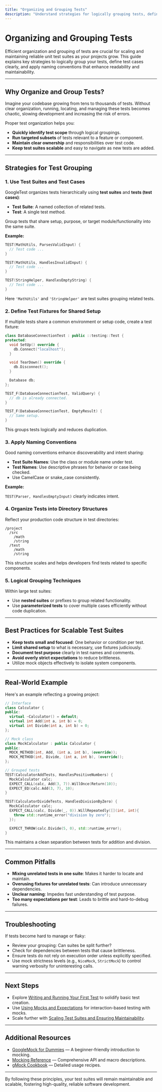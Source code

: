 ```yaml
---
title: "Organizing and Grouping Tests"
description: "Understand strategies for logically grouping tests, defining test cases, and naming conventions that support scalable and maintainable unit test suites. Real-world examples show how to structure test codebases as projects grow in size and complexity."
---
```


# Organizing and Grouping Tests

Efficient organization and grouping of tests are crucial for scaling and maintaining reliable unit test suites as your projects grow. This guide explains key strategies to logically group your tests, define test cases clearly, and apply naming conventions that enhance readability and maintainability.

---

## Why Organize and Group Tests?

Imagine your codebase growing from tens to thousands of tests. Without clear organization, running, locating, and managing these tests becomes chaotic, slowing development and increasing the risk of errors.

Proper test organization helps you:

- **Quickly identify test scope** through logical groupings.
- **Run targeted subsets** of tests relevant to a feature or component.
- **Maintain clear ownership** and responsibilities over test code.
- **Keep test suites scalable** and easy to navigate as new tests are added.

---

## Strategies for Test Grouping

### 1. Use Test Suites and Test Cases

GoogleTest organizes tests hierarchically using **test suites** and **tests (test cases)**:

- **Test Suite**: A named collection of related tests.
- **Test**: A single test method.

Group tests that share setup, purpose, or target module/functionality into the same suite.

**Example:**

```cpp
TEST(MathUtils, ParsesValidInput) {
  // Test code ...
}

TEST(MathUtils, HandlesInvalidInput) {
  // Test code ...
}

TEST(StringHelper, HandlesEmptyString) {
  // Test code ...
}
```

Here `'MathUtils'` and `'StringHelper'` are test suites grouping related tests.

### 2. Define Test Fixtures for Shared Setup

If multiple tests share a common environment or setup code, create a test fixture:

```cpp
class DatabaseConnectionTest : public ::testing::Test {
protected:
  void SetUp() override {
    db.Connect("localhost");
  }

  void TearDown() override {
    db.Disconnect();
  }

  Database db;
};

TEST_F(DatabaseConnectionTest, ValidQuery) {
  // db is already connected.
}

TEST_F(DatabaseConnectionTest, EmptyResult) {
  // Same setup.
}
```

This groups tests logically and reduces duplication.

### 3. Apply Naming Conventions

Good naming conventions enhance discoverability and intent sharing:

- **Test Suite Names**: Use the class or module name under test.
- **Test Names**: Use descriptive phrases for behavior or case being checked.
- Use CamelCase or snake_case consistently.

**Example:**

`TEST(Parser, HandlesEmptyInput)` clearly indicates intent.

### 4. Organize Tests into Directory Structures

Reflect your production code structure in test directories:

```
/project
  /src
    /math
    /string
  /test
    /math
    /string
```

This structure scales and helps developers find tests related to specific components.

### 5. Logical Grouping Techniques

Within large test suites:

- Use **nested suites** or prefixes to group related functionality.
- Use **parameterized tests** to cover multiple cases efficiently without code duplication.

---

## Best Practices for Scalable Test Suites

- **Keep tests small and focused**: One behavior or condition per test.
- **Limit shared setup** to what is necessary, use fixtures judiciously.
- **Document test purpose** clearly in test names and comments.
- **Avoid overly strict expectations** to reduce brittleness.
- Utilize mock objects effectively to isolate system components.

---

## Real-World Example

Here's an example reflecting a growing project:

```cpp
// Interface
class Calculator {
public:
  virtual ~Calculator() = default;
  virtual int Add(int a, int b) = 0;
  virtual int Divide(int a, int b) = 0;
};

// Mock class
class MockCalculator : public Calculator {
public:
  MOCK_METHOD(int, Add, (int a, int b), (override));
  MOCK_METHOD(int, Divide, (int a, int b), (override));
};

// Grouped tests
TEST(CalculatorAddTests, HandlesPositiveNumbers) {
  MockCalculator calc;
  EXPECT_CALL(calc, Add(3, 7)).WillOnce(Return(10));
  EXPECT_EQ(calc.Add(3, 7), 10);
}

TEST(CalculatorDivideTests, HandlesDivisionByZero) {
  MockCalculator calc;
  EXPECT_CALL(calc, Divide(_, 0)).WillRepeatedly([](int, int){
    throw std::runtime_error("division by zero");
  });

  EXPECT_THROW(calc.Divide(5, 0), std::runtime_error);
}
```

This maintains a clean separation between tests for addition and division.

---

## Common Pitfalls

- **Mixing unrelated tests in one suite**: Makes it harder to locate and maintain.
- **Overusing fixtures for unrelated tests**: Can introduce unnecessary dependencies.
- **Unclear naming**: Impedes fast understanding of test purpose.
- **Too many expectations per test**: Leads to brittle and hard-to-debug failures.

---

## Troubleshooting

If tests become hard to manage or flaky:

- Review your grouping: Can suites be split further?
- Check for dependencies between tests that cause brittleness.
- Ensure tests do not rely on execution order unless explicitly specified.
- Use mock strictness levels (e.g., `NiceMock`, `StrictMock`) to control warning verbosity for uninteresting calls.

---

## Next Steps

- Explore [Writing and Running Your First Test](/guides/getting-started/your-first-test) to solidify basic test creation.
- Use [Using Mocks and Expectations](/guides/effective-testing-techniques/mocking-workflows) for interaction-based testing with mocks.
- Scale further with [Scaling Test Suites and Ensuring Maintainability](/guides/real-world-scenarios/scaling-and-maintenance).

---

## Additional Resources

- [GoogleMock for Dummies](https://google.github.io/googletest/gmock_for_dummies.html) — A beginner-friendly introduction to mocking.
- [Mocking Reference](../api-reference/core-apis/mocking-and-methods.html) — Comprehensive API and macro descriptions.
- [gMock Cookbook](https://google.github.io/googletest/gmock_cook_book.html) — Detailed usage recipes.

---

By following these principles, your test suites will remain maintainable and scalable, fostering high-quality, reliable software development.
